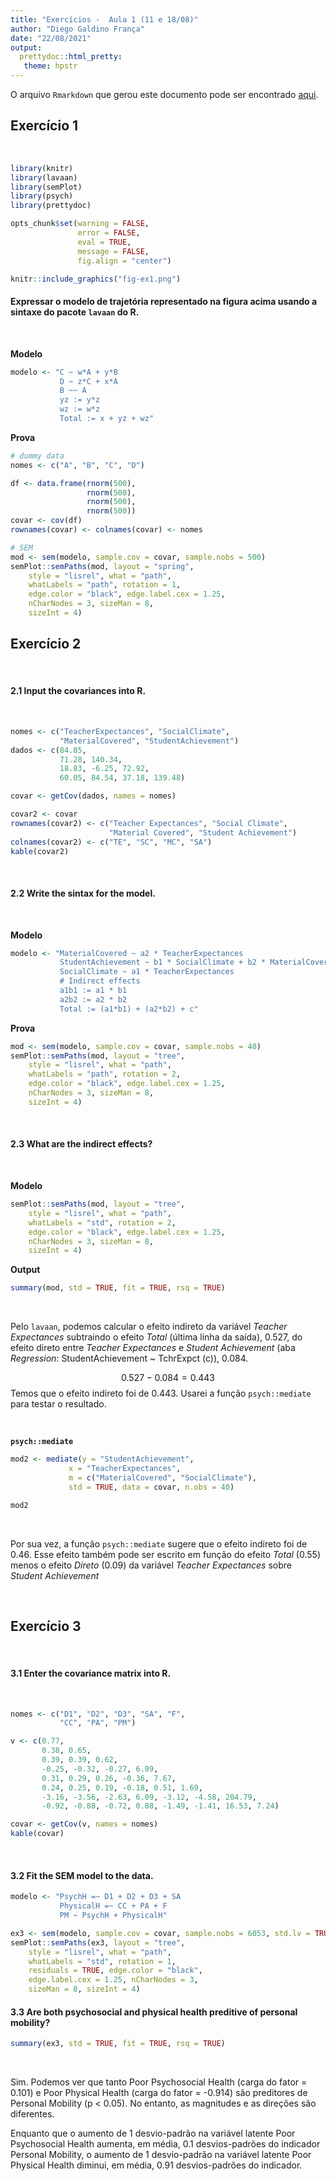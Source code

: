 ```yaml
---
title: "Exercícios -  Aula 1 (11 e 18/08)"
author: "Diego Galdino França"
date: "22/08/2021"
output:
  prettydoc::html_pretty:
   theme: hpstr
---
```


O arquivo `Rmarkdown` que gerou este documento pode ser encontrado [aqui](https://github.com/diegogaldinof/disciplina-psicometria/blob/master/Aula%201%20-%20Introducao%20a%20psicometria/exercicios.Rmd).

## Exercício 1

<br>

```r
library(knitr)
library(lavaan)
library(semPlot)
library(psych)
library(prettydoc)

opts_chunk$set(warning = FALSE,
               error = FALSE,
               eval = TRUE,
               message = FALSE,
               fig.align = "center")
```

```r
knitr::include_graphics("fig-ex1.png")
```


#### Expressar o modelo de trajetória representado na figura acima usando a sintaxe do pacote `lavaan` do R.

<br>

**Modelo**

```r
modelo <- "C ~ w*A + y*B
           D ~ z*C + x*A
           B ~~ A
           yz := y*z
           wz := w*z
           Total := x + yz + wz"
```

**Prova**

```r
# dummy data
nomes <- c("A", "B", "C", "D")

df <- data.frame(rnorm(500),
                 rnorm(500),
                 rnorm(500),
                 rnorm(500))
covar <- cov(df)
rownames(covar) <- colnames(covar) <- nomes

# SEM
mod <- sem(modelo, sample.cov = covar, sample.nobs = 500)
semPlot::semPaths(mod, layout = "spring",
    style = "lisrel", what = "path",
    whatLabels = "path", rotation = 1,
    edge.color = "black", edge.label.cex = 1.25,
    nCharNodes = 3, sizeMan = 8,
    sizeInt = 4)

```




## Exercício 2

<br>

#### 2.1 Input the covariances into R.

<br>

```r
nomes <- c("TeacherExpectances", "SocialClimate",
           "MaterialCovered", "StudentAchievement")
dados <- c(84.85,
           71.28, 140.34,
           18.83, -6.25, 72.92,
           60.05, 84.54, 37.18, 139.48)

covar <- getCov(dados, names = nomes)
```


```r
covar2 <- covar
rownames(covar2) <- c("Teacher Expectances", "Social Climate",
                      "Material Covered", "Student Achievement")
colnames(covar2) <- c("TE", "SC", "MC", "SA")
kable(covar2)
```


<br>

#### 2.2 Write the sintax for the model.

<br>

**Modelo**

```r
modelo <- "MaterialCovered ~ a2 * TeacherExpectances
           StudentAchievement ~ b1 * SocialClimate + b2 * MaterialCovered + c * TeacherExpectances
           SocialClimate ~ a1 * TeacherExpectances
           # Indirect effects
           a1b1 := a1 * b1
           a2b2 := a2 * b2
           Total := (a1*b1) + (a2*b2) + c"
```

**Prova**

```r
mod <- sem(modelo, sample.cov = covar, sample.nobs = 40)
semPlot::semPaths(mod, layout = "tree",
    style = "lisrel", what = "path",
    whatLabels = "path", rotation = 2,
    edge.color = "black", edge.label.cex = 1.25,
    nCharNodes = 3, sizeMan = 8,
    sizeInt = 4)
```


<br>

#### 2.3 What are the indirect effects?

<br>

**Modelo**

```r
semPlot::semPaths(mod, layout = "tree",
    style = "lisrel", what = "path",
    whatLabels = "std", rotation = 2,
    edge.color = "black", edge.label.cex = 1.25,
    nCharNodes = 3, sizeMan = 8,
    sizeInt = 4)
```


**Output**

```r
summary(mod, std = TRUE, fit = TRUE, rsq = TRUE)
```

<br>

Pelo `lavaan`, podemos calcular o efeito indireto da variável *Teacher Expectances* subtraindo o efeito *Total* (última linha da saída), 0.527, do efeito direto entre *Teacher Expectances* e *Student Achievement* (aba *Regression*: StudentAchievement ~ TchrExpct (c)), 0.084.

$$0.527 - 0.084 = 0.443$$
Temos que o efeito indireto foi de 0.443. Usarei a função `psych::mediate` para testar o resultado.

<br>

**`psych::mediate`**

```r
mod2 <- mediate(y = "StudentAchievement",
             x = "TeacherExpectances",
             m = c("MaterialCovered", "SocialClimate"),
             std = TRUE, data = covar, n.obs = 40)
```


```r
mod2
```

<br>

Por sua vez, a função `psych::mediate` sugere que o efeito indireto foi de 0.46. Esse efeito também pode ser escrito em função do efeito *Total* (0.55) menos o efeito *Direto* (0.09) da variável *Teacher Expectances* sobre *Student Achievement*


<br>


## Exercício 3

<br>

#### 3.1 Enter the covariance matrix into R.


<br>


```r
nomes <- c("D1", "D2", "D3", "SA", "F",
           "CC", "PA", "PM")

v <- c(0.77,
       0.38, 0.65,
       0.39, 0.39, 0.62,
       -0.25, -0.32, -0.27, 6.09,
       0.31, 0.29, 0.26, -0.36, 7.67,
       0.24, 0.25, 0.19, -0.18, 0.51, 1.69,
       -3.16, -3.56, -2.63, 6.09, -3.12, -4.58, 204.79,
       -0.92, -0.88, -0.72, 0.88, -1.49, -1.41, 16.53, 7.24)

covar <- getCov(v, names = nomes)
kable(covar)
```


<br>

#### 3.2 Fit the SEM model to the data. 

```r
modelo <- "PsychH =~ D1 + D2 + D3 + SA
           PhysicalH =~ CC + PA + F
           PM ~ PsychH + PhysicalH"

ex3 <- sem(modelo, sample.cov = covar, sample.nobs = 6053, std.lv = TRUE)
semPlot::semPaths(ex3, layout = "tree",
    style = "lisrel", what = "path",
    whatLabels = "std", rotation = 1,
    residuals = TRUE, edge.color = "black",
    edge.label.cex = 1.25, nCharNodes = 3,
    sizeMan = 8, sizeInt = 4)
```


#### 3.3 Are both psychosocial and physical health preditive of personal mobility?


```r
summary(ex3, std = TRUE, fit = TRUE, rsq = TRUE)
```
<br>

Sim. Podemos ver que tanto Poor Psychosocial Health (carga do fator = 0.101) e Poor Physical Health (carga do fator = -0.914) são preditores de Personal Mobility (p < 0.05). No entanto, as magnitudes e as direções são diferentes.

Enquanto que o aumento de 1 desvio-padrão na variável latente Poor Psychosocial Health aumenta, em média, 0.1 desvios-padrões do indicador Personal Mobility, o aumento de 1 desvio-padrão na variável latente Poor Physical Health diminui, em média, 0.91 desvios-padrões do indicador.


